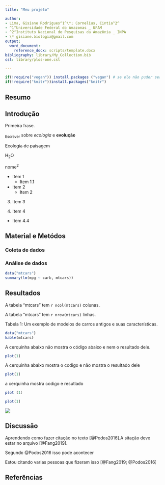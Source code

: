 ```yaml
--- 
title: "Meu projeto"

author:
- Lima, Gisiane Rodrigues^1^\*; Cornelius, Cintia^2^
- ^1^Universidade Federal do Amazonas _ UFAM
- ^2^Instituto Nacional de Pesquisas da Amazônia _ INPA 
- \* gisiane.biologia@gmail.com
output:  
  word_document:
    reference_docx: scripts/template.docx
bibliography: library/My_Collection.bib
csl: library/plos-one.csl

--- 
```

```r
if(!require("vegan")) install.packages ("vegan") # se ele não puder ser carregado ele vai instalar os pacotes
if(!require("knitr"))install.packages("knitr")

```



## Resumo 

## Introdução
Primeira frase. 

~Escrever~ sobre *ecologia* e **evolução** 

~~Ecologia de paisagem~~

H~2~O

nome^2^

- Item 1 
  - Item 1.1

+ Item 2
  + Item 2
  
3. Item 3

4. Item 4
  + Item 4.4

## Material e Metódos

### Coleta de dados

### Análise de dados

```r
data("mtcars")
summary(lm(mpg ~ carb, mtcars))
```


## Resultados

A tabela "mtcars" tem `r ncol(mtcars)` colunas.

A tabela "mtcars" tem `r nrow(mtcars)` linhas.

Tabela 1: Um exemplo de modelos de carros antigos e suas características.
```r
data("mtcars")
kable(mtcars)

```


A cerquinha abaixo não mostra o código abaixo e nem o resultado dele. 
```r
plot(1)

```

A cerquinha abaixo mostra o codigo e não mostra o resultado dele
```r
plot(1)
```
a cerquinha mostra codigo e resutlado 

```r

plot (1)

```

```r
plot(1)

```

![](figuras/figura1.Rplot.png)


## Discussão 

Aprendendo como fazer citação no texto [@Podos2016].A sitação deve estar no arquivo [@Fang2019].

Segundo @Podos2016 isso pode acontecer

Estou citando varias pessoas que fizeram isso [@Fang2019; @Podos2016]

## Referências
